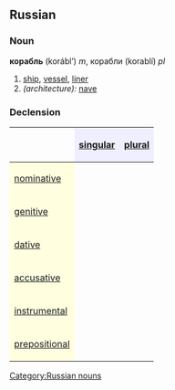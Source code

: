 ==Russian==
[[Category:Russian nouns]]
===Noun===
'''корабль''' (korábl’) ''m'', корабли (korablí) ''pl''

#[[ship]], [[vessel]], [[liner]]
#''(architecture):'' [[nave]]

===Declension===
{| border="1" cellpadding="4" cellspacing="0"
!
! style="background-color: #EFEFFF" align="center"|[[singular]]
! style="background-color: #EFEFFF" align="center"|[[plural]]
|-
! style="background-color: #FFFFE0" align="left"|[[nominative case|nominative]]
| align="center"|{{RUchar|кора́бль}}
| align="center"|{{RUchar|корабли́}}
|-
! style="background-color: #FFFFE0" align="left"|[[genitive case|genitive]]
| align="center"|{{RUchar|корабля́}}
| align="center"|{{RUchar|корабле́й}}
|-
! style="background-color: #FFFFE0" align="left"|[[dative case|dative]]
| align="center"|{{RUchar|кораблю́}}
| align="center"|{{RUchar|корабля́м}}
|-
! style="background-color: #FFFFE0" align="left"|[[accusative case|accusative]]
| align="center"|{{RUchar|кора́бль}}
| align="center"|{{RUchar|корабли́}}
|-
! style="background-color: #FFFFE0" align="left"|[[instrumental case|instrumental]]
| align="center"|{{RUchar|кораблём}}
| align="center"|{{RUchar|корабля́ми}}
|-
! style="background-color: #FFFFE0" align="left"|[[prepositional case|prepositional]]
| align="center"|{{RUchar|о корабле́}}
| align="center"|{{RUchar|о корабля́х}}
|}